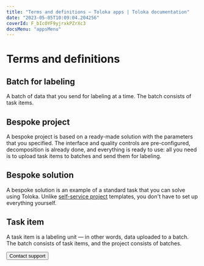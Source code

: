 ```yaml
---
title: "Terms and definitions — Toloka apps | Toloka documentation"
date: "2023-05-05T10:09:04.204256"
coverId: F_bIcOYF9yjrxkPZrXc3
docsMenu: "appsMenu"
---
```


# Terms and definitions

## Batch for labeling

A batch of data that you send for labeling at a time. The batch consists of task items.

## Bespoke project

A bespoke project is based on a ready-made solution with the parameters that you specified. The interface and quality controls are pre-configured, decomposition is already done, and everything is ready to use: all you need is to upload task items to batches and send them for labeling.

## Bespoke solution

A bespoke solution is an example of a standard task that you can solve using Toloka. Unlike [self-service project](/docs/guide/overview#project) templates, you don't have to set up everything yourself.

## Task item

A task item is a labeling unit &mdash; in other words, data uploaded to a batch. The batch consists of task items, and the project consists of batches.

<Button themeColor="light" view="default" size="l" type="link" url="/docs/guide/troubleshooting/support?form-source=apps-glossary">Contact support</Button>
